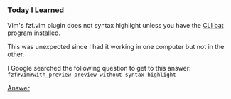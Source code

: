 ### Today I Learned

Vim's fzf.vim plugin does not syntax highlight unless you have the [CLI bat](https://github.com/sharkdp/bat) program installed.

This was unexpected since I had it working in one computer but not in the other. 

I Google searched the following question to get to this answer: `fzf#vim#with_preview preview without syntax highlight`

[Answer](https://github.com/junegunn/fzf.vim/issues/1207)


